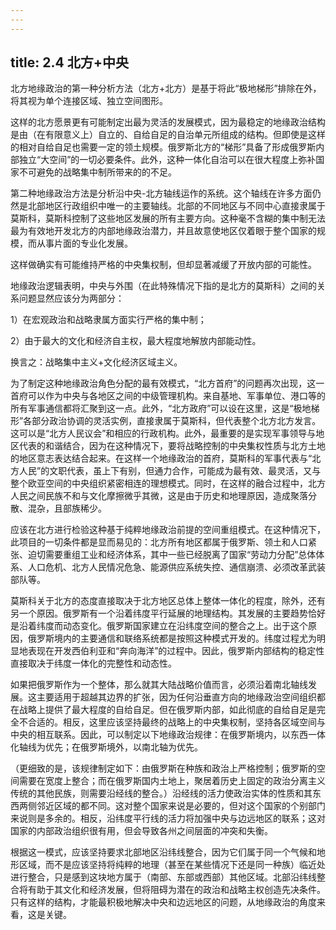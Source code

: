 ```yaml
---
---
---
```

title: 2.4 北方+中央
---



北方地缘政治的第一种分析方法（北方+北方）是基于将此“极地梯形”排除在外，将其视为单个连接区域、独立空间图形。

这样的北方愿景更有可能制定出最为灵活的发展模式，因为最稳定的地缘政治结构是由（在有限意义上）自立的、自给自足的自治单元所组成的结构。但即使是这样的相对自给自足也需要一定的领土规模。俄罗斯北方的“梯形”具备了形成俄罗斯内部独立“大空间”的一切必要条件。此外，这种一体化自治可以在很大程度上弥补国家不可避免的战略集中制所带来的的不足。

第二种地缘政治方法是分析沿中央-北方轴线运作的系统。这个轴线在许多方面仍然是北部地区行政组织中唯一的主要轴线。北部的不同地区与不同中心直接隶属于莫斯科，莫斯科控制了这些地区发展的所有主要方向。这种毫不含糊的集中制无法最为有效地开发北方的内部地缘政治潜力，并且故意使地区仅着眼于整个国家的规模，而从事⽚面的专业化发展。

这样做确实有可能维持严格的中央集权制，但却显著减缓了开放内部的可能性。

地缘政治逻辑表明，中央与外围（在此特殊情况下指的是北方的莫斯科）之间的关系问题显然应该分为两部分：

1）在宏观政治和战略隶属方面实行严格的集中制；

2）由于最大的文化和经济自主权，最大程度地解放内部能动性。

换言之：战略集中主义+文化经济区域主义。

为了制定这种地缘政治角色分配的最有效模式，“北方首府”的问题再次出现，这一首府可以作为中央与各地区之间的中级管理机构。来自基地、军事单位、港口等的所有军事通信都将汇聚到这一点。此外，“北方政府”可以设在这里，这是“极地梯形”各部分政治协调的灵活实例，直接隶属于莫斯科，但代表整个北方北方发言。这可以是“北方人民议会”和相应的行政机构。此外，最重要的是实现军事领导与地区代表的和谐结合，因为在这种情况下，要将战略控制的中央集权性质与北方土地的地区意志表达结合起来。在这样一个地缘政治的首府，莫斯科的军事代表与“北方人民”的文职代表，虽上下有别，但通力合作，可能成为最有效、最灵活，又与整个欧亚空间的中央组织紧密相连的理想模式。同时，在这样的融合过程中，北方人民之间民族不和与文化摩擦微乎其微，这是由于历史和地理原因，造成聚落分散、混杂，且部族稀少。

应该在北方进行检验这种基于纯粹地缘政治前提的空间重组模式。在这种情况下，此项目的一切条件都是显而易见的：北方所有地区都属于俄罗斯、领土和人口紧张、迫切需要重组工业和经济体系，其中一些已经脱离了国家“劳动力分配”总体体系、人口危机、北方人民情况危急、能源供应系统失控、通信崩溃、必须改革武装部队等。

莫斯科关于北方的态度直接取决于北方地区总体上整体一体化的程度，除外，还有另一个原因。俄罗斯有一个沿着纬度平行延展的地理结构。其发展的主要趋势恰好是沿着纬度而动态变化。俄罗斯国家建立在沿纬度空间的整合之上。出于这个原因，俄罗斯境内的主要通信和联络系统都是按照这种模式开发的。纬度过程尤为明显地表现在开发西伯利亚和“奔向海洋”的过程中。因此，俄罗斯内部结构的稳定性直接取决于纬度一体化的完整性和动态性。

如果把俄罗斯作为一个整体，那么就其大陆战略价值而言，必须沿着南北轴线发展。这主要适用于超越其边界的扩张，因为任何沿垂直方向的地缘政治空间组织都在战略上提供了最大程度的自给自足。但在俄罗斯内部，如此彻底的自给自足是完全不合适的。相反，这里应该坚持最终的战略上的中央集权制，坚持各区域空间与中央的相互联系。因此，可以制定以下地缘政治规律：在俄罗斯境内，以东西一体化轴线为优先；在俄罗斯境外，以南北轴为优先。

（更细致的是，该规律制定如下：由俄罗斯在种族和政治上严格控制；俄罗斯的空间需要在宽度上整合；而在俄罗斯国内土地上，聚居着历史上固定的政治分离主义传统的其他民族，则需要沿经线的整合。）沿经线的活力使政治实体的性质和其东西两侧邻近区域的都不同。这对整个国家来说是必要的，但对这个国家的个别部门来说则是多余的。相反，沿纬度平行线的活力将加强中央与边远地区的联系；这对国家的内部政治组织很有用，但会导致各州之间层面的冲突和失衡。

根据这一模式，应该坚持要求北部地区沿纬线整合，因为它们属于同一个气候和地形区域，而不是应该坚持将纯粹的地理（甚至在某些情况下还是同一种族）临近处进行整合，只是感到这块地方属于（南部、东部或西部）其他区域。北部沿纬线整合将有助于其文化和经济发展，但将阻碍为潜在的政治和战略主权创造先决条件。只有这样的结构，才能最积极地解决中央和边远地区的问题，从地缘政治的角度来看，这是关键。